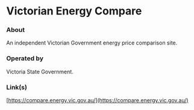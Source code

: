 # Victorian Energy Compare

### About

An independent Victorian Government energy price comparison site.

### Operated by

Victoria State Government.

### Link(s)

[https://compare.energy.vic.gov.au/](https://compare.energy.vic.gov.au/)
